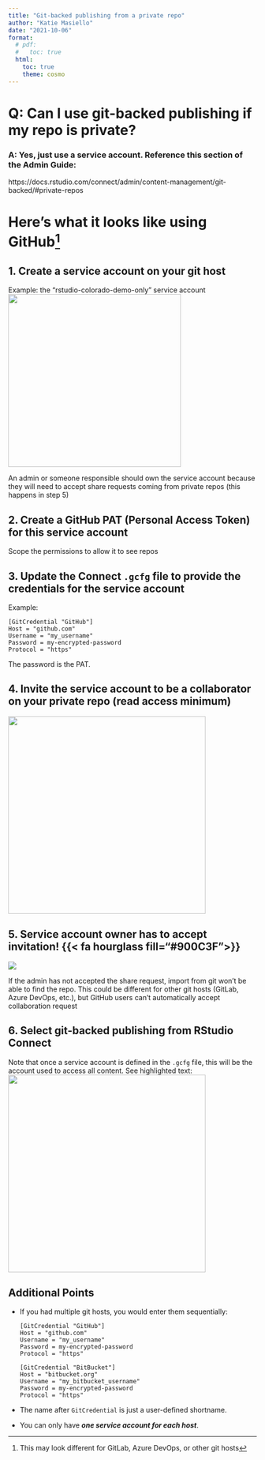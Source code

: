 ```yaml
---
title: "Git-backed publishing from a private repo"
author: "Katie Masiello"
date: "2021-10-06"
format: 
  # pdf:
  #   toc: true
  html:
    toc: true
    theme: cosmo
---
```



# Q: Can I use git-backed publishing if my repo is private?
### A: Yes, just use a service account. Reference this section of the Admin Guide:
https://docs.rstudio.com/connect/admin/content-management/git-backed/#private-repos



# Here's what it looks like using GitHub^[This may look different for GitLab, Azure DevOps, or other git hosts]


## 1. Create a service account on your git host  
Example: the "rstudio-colorado-demo-only" service account <br>
<img src="private_repo_demo_files/service-account.png" height = 350px>

An admin or someone responsible should own the service account because they will need to accept share requests coming from private repos (this happens in step 5)


## 2. Create a GitHub PAT (Personal Access Token) for this service account 
Scope the permissions to allow it to see repos  


## 3. Update the Connect `.gcfg` file to provide the credentials for the service account  
Example:  

```
[GitCredential "GitHub"]
Host = "github.com"
Username = "my_username"
Password = my-encrypted-password
Protocol = "https"
```

The password is the PAT.


## 4. Invite the service account to be a collaborator on your private repo (read access minimum)
<img src="private_repo_demo_files/add-service-account.png" height = 400px>
<br>


## 5. Service account owner has to accept invitation! {{< fa hourglass fill="#900C3F">}}

<img src="https://media.giphy.com/media/BTSXfb3oxC0g0/giphy.gif"> 

If the admin has not accepted the share request, import from git won't be able to find the repo. This could be different for other git hosts (GitLab, Azure DevOps, etc.), but GitHub users can't automatically accept collaboration request


## 6. Select git-backed publishing from RStudio Connect  
Note that once a service account is defined in the `.gcfg` file, this will be the account used to access all content. See highlighted text:
<img src="private_repo_demo_files/git-backed-publish-window.png" height = 400px>



## Additional Points
* If you had multiple git hosts, you would enter them sequentially:

  ```{}
  [GitCredential "GitHub"]
  Host = "github.com"
  Username = "my_username"
  Password = my-encrypted-password
  Protocol = "https"
  
  [GitCredential "BitBucket"]
  Host = "bitbucket.org"
  Username = "my_bitbucket_username"
  Password = my-encrypted-password
  Protocol = "https"
  ```
  
* The name after `GitCredential` is just a user-defined shortname.

* You can only have **_one service account for each host_**.

